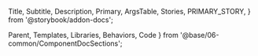   Title,
  Subtitle,
  Description,
  Primary,
  ArgsTable,
  Stories,
  PRIMARY_STORY,
} from '@storybook/addon-docs';

  Parent,
  Templates,
  Libraries,
  Behaviors,
  Code
} from '@base/06-common/ComponentDocSections';


<Title/>
<Subtitle/>

## Block share button

### Templates
<Templates />

### Libraries
<Libraries/>

### Drupal fields
The component has no specific fields. Can use any fields through `content` twig variable.

### Settings
<ArgsTable story={PRIMARY_STORY}/>

### Code to use
<Code text={data.docs.source.code}/>

### View
<Primary/>

### Additional info
<Description/>
<Stories/>

### References
- ...
- ...

